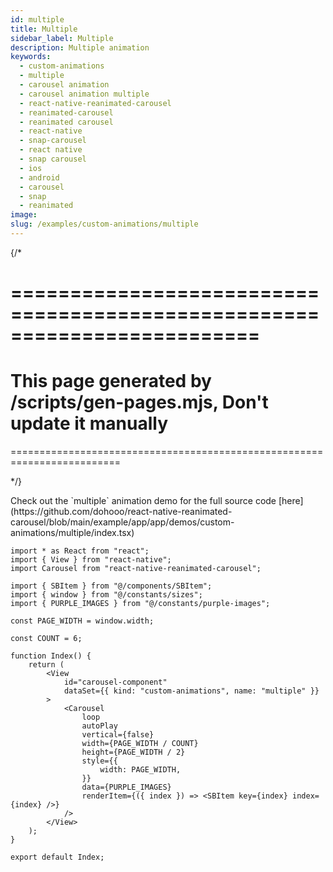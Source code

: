 ```yaml
---
id: multiple
title: Multiple
sidebar_label: Multiple
description: Multiple animation
keywords:
  - custom-animations
  - multiple
  - carousel animation
  - carousel animation multiple
  - react-native-reanimated-carousel
  - reanimated-carousel
  - reanimated carousel
  - react-native
  - snap-carousel
  - react native
  - snap carousel
  - ios
  - android
  - carousel
  - snap
  - reanimated
image:
slug: /examples/custom-animations/multiple
---
```


{/* 

=========================================================================
=========================================================================
This page generated by /scripts/gen-pages.mjs, Don't update it manually 
=========================================================================
=========================================================================

*/}


<Callout type="info" emoji="💡">
  Check out the `multiple` animation demo for the full source code [here](https://github.com/dohooo/react-native-reanimated-carousel/blob/main/example/app/app/demos/custom-animations/multiple/index.tsx)
</Callout>

<Demo kind="custom-animations" name="multiple" />

```tsx copy
import * as React from "react";
import { View } from "react-native";
import Carousel from "react-native-reanimated-carousel";

import { SBItem } from "@/components/SBItem";
import { window } from "@/constants/sizes";
import { PURPLE_IMAGES } from "@/constants/purple-images";

const PAGE_WIDTH = window.width;

const COUNT = 6;

function Index() {
	return (
		<View
			id="carousel-component"
			dataSet={{ kind: "custom-animations", name: "multiple" }}
		>
			<Carousel
				loop
				autoPlay
				vertical={false}
				width={PAGE_WIDTH / COUNT}
				height={PAGE_WIDTH / 2}
				style={{
					width: PAGE_WIDTH,
				}}
				data={PURPLE_IMAGES}
				renderItem={({ index }) => <SBItem key={index} index={index} />}
			/>
		</View>
	);
}

export default Index;

```